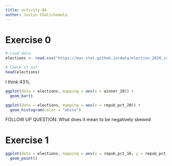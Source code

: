 ```yaml
---
title: activity-04
author: Justin Chalichemala
---
```

# Exercise 0
```r
# Load data
elections <- read.csv("https://mac-stat.github.io/data/election_2020_county.csv")

# Check it out
head(elections)
```
I think 43%.

```r
ggplot(data = elections, mapping = aes(x = winner_20)) +
  geom_bar()
```

```r
ggplot(data = elections, mapping = aes(x = repub_pct_20)) +
  geom_histogram(color = "white")
```

FOLLOW UP QUESTION: What does it mean to be negatively skewed

# Exercise 1
```r
ggplot(data = elections, mapping = aes(x = repub_pct_16, y = repub_pct_20)) +
  geom_point()
```


